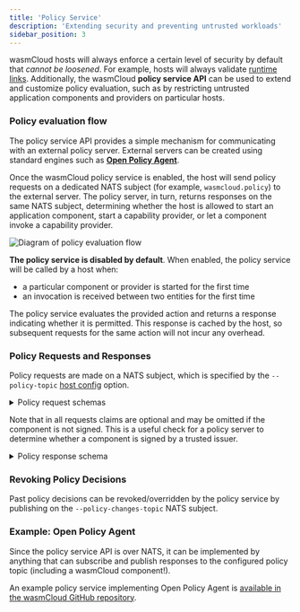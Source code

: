 ```yaml
---
title: 'Policy Service'
description: 'Extending security and preventing untrusted workloads'
sidebar_position: 3
---
```


wasmCloud hosts will always enforce a certain level of security by default that _cannot be loosened_. For example, hosts will always validate [runtime links](/docs/developer/debugging/components#missing-runtime-links). Additionally, the wasmCloud **policy service API** can be used to extend and customize policy evaluation, such as by restricting untrusted application components and providers on particular hosts.

### Policy evaluation flow

The policy service API provides a simple mechanism for communicating with an external policy server. External servers can be created using standard engines such as **[Open Policy Agent](https://www.openpolicyagent.org/)**.

Once the wasmCloud policy service is enabled, the host will send policy requests on a dedicated NATS subject (for example, `wasmcloud.policy`) to the external server. The policy server, in turn, returns responses on the same NATS subject, determining whether the host is allowed to start an application component, start a capability provider, or let a component invoke a capability provider.

![Diagram of policy evaluation flow](../../images/opa-diagram.png)

**The policy service is disabled by default**. When enabled, the policy service will be called by a host when:

- a particular component or provider is started for the first time
- an invocation is received between two entities for the first time

The policy service evaluates the provided action and returns a response indicating whether it is permitted. This response is cached by the host, so subsequent requests for the same action will not incur any overhead.

### Policy Requests and Responses

Policy requests are made on a NATS subject, which is specified by the `--policy-topic` [host config](/docs/reference/host-config) option.

<details>
<summary>Policy request schemas</summary>

Request schemes vary according to whether the request is to start an application component, start a provider component, or perform an invocation.

**Schema for component start**:

```json
{
  "requestId": "... unique ID used for correlation ...",
  "kind": "startComponent",
  "version": "v1",
  "request": {
    "componentId": "componentId",
    "imageRef": "... OCI or file reference ...",
    "maxInstances": 1,
    "annotations": {
      "key": "value"
    },
    "claims": {
      "publicKey": "Mxxx",
      "issuer": "Axxx",
      "issuedAt": "1711993586",
      "expiresAt": 1711993587,
      "expired": true
    }
  },
  "host": {
    "publicKey": "Nxxxx",
    "lattice": "default",
    "labels": {
      "key": "value"
    }
  }
}
```

**Schema for provider start**:

```json
{
  "requestId": "... unique ID used for correlation ...",
  "kind": "startProvider",
  "version": "v1",
  "request": {
    "providerId": "component ID",
    "imageRef": "... OCI or file reference ...",
    "annotations": {
      "key": "value"
    },
    "claims": {
      "publicKey": "Vxxx",
      "issuer": "Axxx",
      "issuedAt": "1711993586",
      "expiresAt": 1711993587,
      "expired": true
    }
  },
  "host": {
    "publicKey": "Nxxxx",
    "lattice": "default",
    "labels": {
      "key": "value"
    }
  }
}
```

**Schema for invocation**:

For example, invoking a component on the WASI HTTP standard handler `wasi:http/incoming-handler.handle`:

```json
{
  "requestId": "... unique ID used for correlation ...",
  "kind": "performInvocation",
  "version": "v1",
  "request": {
    "interface": "wasi:http/incoming-handler",
    "function": "handle",
    "target": {
      "componentId": "componentId",
      "imageRef": "... OCI or file reference ...",
      "maxInstances": 1,
      "annotations": {
        "key": "value"
      }
    },
    "claims": {
      "publicKey": "Mxxx",
      "issuer": "Axxx",
      "issuedAt": "1711993586",
      "expiresAt": 1711993587,
      "expired": true
    }
  },
  "host": {
    "publicKey": "Nxxxx",
    "lattice": "default",
    "labels": {
      "key": "value"
    }
  }
}
```

</details>

Note that in all requests claims are optional and may be omitted if the component is not signed. This is a useful check for a policy server to determine whether a component is signed by a trusted issuer.

<details>
<summary>Policy response schema</summary>
```json
{
  "requestId": "... unique ID used for correlation ...",
  "permitted": true|false,
  "message": "... optional detailed message ..."
}
```
</details>

### Revoking Policy Decisions

Past policy decisions can be revoked/overridden by the policy service by publishing on the `--policy-changes-topic` NATS subject.

### Example: Open Policy Agent

Since the policy service API is over NATS, it can be implemented by anything that can subscribe and publish responses to the configured policy topic (including a wasmCloud component!).

An example policy service implementing Open Policy Agent is [available in the wasmCloud GitHub repository](https://github.com/wasmCloud/wasmCloud/tree/main/examples/security).

